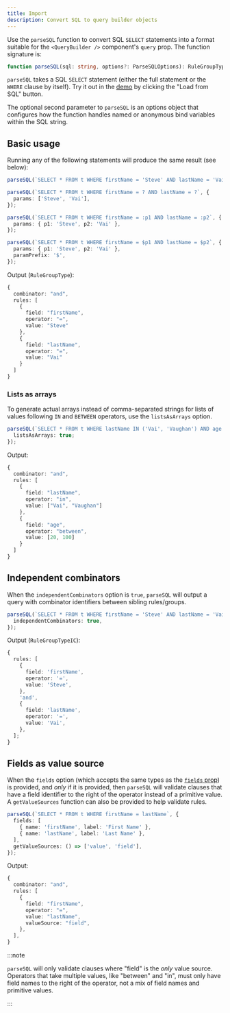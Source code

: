 ```yaml
---
title: Import
description: Convert SQL to query builder objects
---
```



<TypeScriptAdmonition />

Use the `parseSQL` function to convert SQL `SELECT` statements into a format suitable for the `<QueryBuilder />` component's `query` prop. The function signature is:

```ts
function parseSQL(sql: string, options?: ParseSQLOptions): RuleGroupTypeAny;
```

`parseSQL` takes a SQL `SELECT` statement (either the full statement or the `WHERE` clause by itself). Try it out in the [demo](https://react-querybuilder.github.io/react-querybuilder/) by clicking the "Load from SQL" button.

The optional second parameter to `parseSQL` is an options object that configures how the function handles named or anonymous bind variables within the SQL string.

## Basic usage

Running any of the following statements will produce the same result (see below):

```ts
parseSQL(`SELECT * FROM t WHERE firstName = 'Steve' AND lastName = 'Vai'`);

parseSQL(`SELECT * FROM t WHERE firstName = ? AND lastName = ?`, {
  params: ['Steve', 'Vai'],
});

parseSQL(`SELECT * FROM t WHERE firstName = :p1 AND lastName = :p2`, {
  params: { p1: 'Steve', p2: 'Vai' },
});

parseSQL(`SELECT * FROM t WHERE firstName = $p1 AND lastName = $p2`, {
  params: { p1: 'Steve', p2: 'Vai' },
  paramPrefix: '$',
});
```

Output (`RuleGroupType`):

```ts
{
  combinator: "and",
  rules: [
    {
      field: "firstName",
      operator: "=",
      value: "Steve"
    },
    {
      field: "lastName",
      operator: "=",
      value: "Vai"
    }
  ]
}
```

### Lists as arrays

To generate actual arrays instead of comma-separated strings for lists of values following `IN` and `BETWEEN` operators, use the `listsAsArrays` option.

```ts
parseSQL(`SELECT * FROM t WHERE lastName IN ('Vai', 'Vaughan') AND age BETWEEN 20 AND 100`, {
  listsAsArrays: true;
});
```

Output:

```ts
{
  combinator: "and",
  rules: [
    {
      field: "lastName",
      operator: "in",
      value: ["Vai", "Vaughan"]
    },
    {
      field: "age",
      operator: "between",
      value: [20, 100]
    }
  ]
}
```

## Independent combinators

When the `independentCombinators` option is `true`, `parseSQL` will output a query with combinator identifiers between sibling rules/groups.

```ts
parseSQL(`SELECT * FROM t WHERE firstName = 'Steve' AND lastName = 'Vai'`, {
  independentCombinators: true,
});
```

Output (`RuleGroupTypeIC`):

```ts
{
  rules: [
    {
      field: 'firstName',
      operator: '=',
      value: 'Steve',
    },
    'and',
    {
      field: 'lastName',
      operator: '=',
      value: 'Vai',
    },
  ];
}
```

## Fields as value source

When the `fields` option (which accepts the same types as the [`fields` prop](./querybuilder#fields)) is provided, and _only_ if it is provided, then `parseSQL` will validate clauses that have a field identifier to the right of the operator instead of a primitive value. A `getValueSources` function can also be provided to help validate rules.

```ts
parseSQL(`SELECT * FROM t WHERE firstName = lastName`, {
  fields: [
    { name: 'firstName', label: 'First Name' },
    { name: 'lastName', label: 'Last Name' },
  ],
  getValueSources: () => ['value', 'field'],
});
```

Output:

```ts
{
  combinator: "and",
  rules: [
    {
      field: "firstName",
      operator: "=",
      value: "lastName",
      valueSource: "field",
    },
  ],
}
```

:::note

`parseSQL` will only validate clauses where "field" is the _only_ value source. Operators that take multiple values, like "between" and "in", must only have field names to the right of the operator, not a mix of field names and primitive values.

:::
